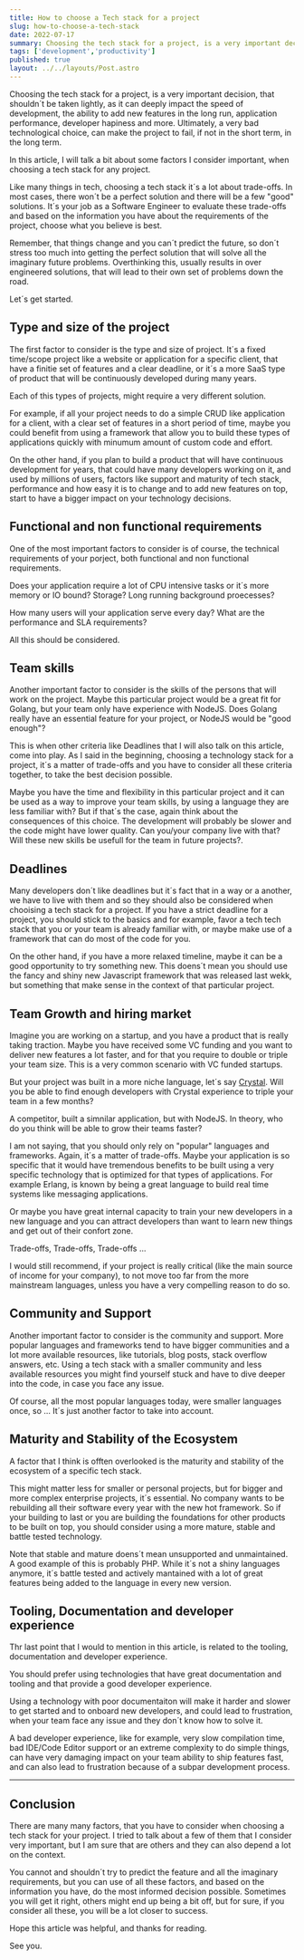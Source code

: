 ```yaml
---
title: How to choose a Tech stack for a project
slug: how-to-choose-a-tech-stack
date: 2022-07-17
summary: Choosing the tech stack for a project, is a very important decision, that shouldn´t be taken lightly, as it can deeply impact the speed of development and the ability to add new features in the long run, application performance, developer hapiness and more. Ultimately, a very bad technological choice, can make the project to fail, if not in the short term, in the long term. In this article, I will talk a bit about some factors I consider important, when choosing a tech stack for any project.
tags: ['development','productivity']
published: true
layout: ../../layouts/Post.astro
---
```



Choosing the tech stack for a project, is a very important decision, that shouldn´t be taken lightly, as it can deeply impact the speed of development, the ability to add new features in the long run, application performance, developer hapiness and more. Ultimately, a very bad technological choice, can make the project to fail, if not in the short term, in the long term.

In this article, I will talk a bit about some factors I consider important, when choosing a tech stack for any project.

Like many things in tech, choosing a tech stack it´s a lot about trade-offs. In most cases, there won´t be a perfect solution and there will be a few "good" solutions. It´s your job as a Software Engineer to evaluate these trade-offs and based on the information you have about the requirements of the project, choose what you believe is best.

Remember, that things change and you can´t predict the future, so don´t stress too much into getting the perfect solution that will solve all the imaginary future problems. Overthinking this, usually results in over engineered solutions, that will lead to their own set of problems down the road.

Let´s get started.

## Type and size of the project

The first factor to consider is the type and size of project. It´s a fixed time/scope project like a website or application for a specific client, that have a finitie set of features and a clear deadline, or it´s a more SaaS type of product that will be continuously developed during many years.

Each of this types of projects, might require a very different solution.

For example, if all your project needs to do a simple CRUD like application for a client, with a clear set of features in a short period of time, maybe you could benefit from using a framework that allow you to build these types of applications quickly with minumum amount of custom code and effort.

On the other hand, if you plan to build a product that will have continuous development for years, that could have many developers working on it, and used by millions of users, factors like support and maturity of tech stack, performance and how easy it is to change and to add new features on top, start to have a bigger impact on your technology decisions.

## Functional and non functional requirements

One of the most important factors to consider is of course, the technical requirements of your porject, both functional and non functional requirements.

Does your application require a lot of CPU intensive tasks or it´s more memory or IO bound? Storage? Long running background proecesses?

How many users will your application serve every day? What are the performance and SLA requirements?

All this should be considered.

## Team skills

Another important factor to consider is the skills of the persons that will work on the project. Maybe this particular project would be a great fit for Golang, but your team only have experience with NodeJS. Does Golang really have an essential feature for your project, or NodeJS would be "good enough"?

This is when other criteria like Deadlines that I will also talk on this article, come into play. As I said in the beginning, choosing a technology stack for a project, it´s a matter of trade-offs and you have to consider all these criteria together, to take the best decision possible.

Maybe you have the time and flexibility in this particular project and it can be used as a way to improve your team skills, by using a language they are less familiar with? But if that´s the case, again think about the consequences of this choice. The development will probably be slower and the code might have lower quality. Can you/your company live with that? Will these new skills be usefull for the team in future projects?.

## Deadlines

Many developers don´t like deadlines but it´s fact that in a way or a another, we have to live with them and so they should also be considered when chooising a tech stack for a project. If you have a strict deadline for a project, you should stick to the basics and for example, favor a tech tech stack that you or your team is already familiar with, or maybe make use of a framework that can do most of the code for you.

On the other hand, if you have a more relaxed timeline, maybe it can be a good opportunity to try something new. This doens´t mean you should use the fancy and shiny new Javascript framework that was released last wekk, but something that make sense in the context of that particular project.

## Team Growth and hiring market

Imagine you are working on a startup, and you have a product that is really taking traction. Maybe you have received some VC funding and you want to deliver new features a lot faster, and for that you require to double or triple your team size. This is a very common scenario with VC funded startups.

But your project was built in a more niche language, let´s say [Crystal](https://crystal-lang.org/). Will you be able to find enough developers with Crystal experience to triple your team in a few months?

A competitor, built a simnilar application, but with NodeJS. In theory, who do you think will be able to grow their teams faster?

I am not saying, that you should only rely on "popular" languages and frameworks. Again, it´s a matter of trade-offs. Maybe your application is so specific that it would have tremendous benefits to be built using a very specific technology that is optimized for that types of applications. For example Erlang, is known by being a great language to build real time systems like messaging applications.

Or maybe you have great internal capacity to train your new developers in a new language and you can attract developers than want to learn new things and get out of their confort zone.

Trade-offs, Trade-offs, Trade-offs ...

I would still recommend, if your project is really critical (like the main source of income for your company), to not move too far from the more mainstream languages, unless you have a very compelling reason to do so.

## Community and Support

Another important factor to consider is the community and support. More popular languages and frameworks tend to have bigger communities and a lot more available resources, like tutorials, blog posts, stack overflow answers, etc. Using a tech stack with a smaller community and less available resources you might find yourself stuck and have to dive deeper into the code, in case you face any issue.

Of course, all the most popular languages today, were smaller languages once, so ... It´s just another factor to take into account.

## Maturity and Stability of the Ecosystem

A factor that I think is offten overlooked is the maturity and stability of the ecosystem of a specific tech stack.

This might matter less for smaller or personal projects, but for bigger and more complex enterprise projects, it´s essential. No company wants to be rebuilding all their software every year with the new hot framework. So if your building to last or you are building the foundations for other products to be built on top, you should consider using a more mature, stable and battle tested technology.

Note that stable and mature doens´t mean unsupported and unmaintained. A good example of this is probably PHP. While it´s not a shiny languages anymore, it´s battle tested and actively mantained with a lot of great features being added to the language in every new version.

## Tooling, Documentation and developer experience

Thr last point that I would to mention in this article, is related to the tooling, documentation and developer experience.

You should prefer using technologies that have great documentation and tooling and that provide a good developer experience.

Using a technology with poor documentaiton will make it harder and slower to get started and to onboard new developers, and could lead to frustration, when your team face any issue and they don´t know how to solve it.

A bad developer experience, like for example, very slow compilation time, bad IDE/Code Editor support or an extreme complexity to do simple things, can have very damaging impact on your team ability to ship features fast, and can also lead to frustration because of a subpar development process.

---

## Conclusion

There are many many factors, that you have to consider when choosing a tech stack for your project. I tried to talk about a few of them that I consider very important, but I am sure that are others and they can also depend a lot on the context.

You cannot and shouldn´t try to predict the feature and all the imaginary requirements, but you can use of all these factors, and based on the information you have, do the most informed decision possible. Sometimes you will get it right, others might end up being a bit off, but for sure, if you consider all these, you will be a lot closer to success.

Hope this article was helpful, and thanks for reading.

See you.
